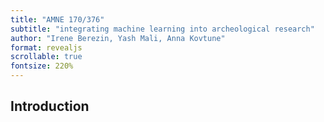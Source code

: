 ```yaml
---
title: "AMNE 170/376"
subtitle: "integrating machine learning into archeological research"
author: "Irene Berezin, Yash Mali, Anna Kovtune"
format: revealjs
scrollable: true
fontsize: 220%
---
```

## Introduction